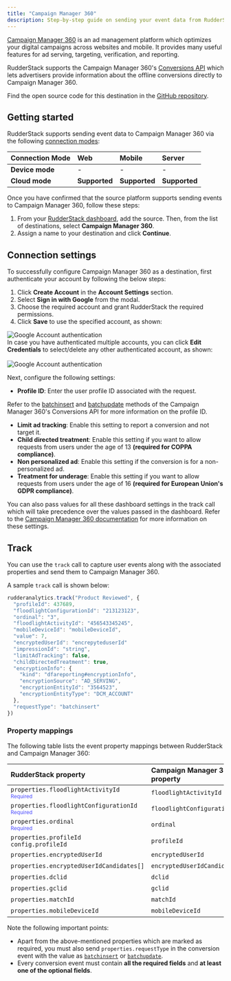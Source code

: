 ```yaml
---
title: "Campaign Manager 360"
description: Step-by-step guide on sending your event data from RudderStack to Campaign Manager 360.
---
```


[Campaign Manager 360](https://developers.google.com/doubleclick-advertisers/guides/conversions_overview) is an ad management platform which optimizes your digital campaigns across websites and mobile. It provides many useful features for ad serving, targeting, verification, and reporting.

RudderStack supports the Campaign Manager 360's [Conversions API](https://developers.google.com/doubleclick-advertisers/rest/v4/conversions) which lets advertisers provide information about the offline conversions directly to Campaign Manager 360.

<div class="infoBlock">
Find the open source code for this destination in the <a href="https://github.com/rudderlabs/rudder-transformer/tree/master/v0/destinations/campaign_manager">GitHub repository</a>.
</div>

## Getting started

RudderStack supports sending event data to Campaign Manager 360 via the following <a href="https://rudderstack.com/docs/rudderstack-cloud/rudderstack-connection-modes/">connection modes</a>:

| **Connection Mode** | **Web**       | **Mobile**    | **Server**    |
| :------------------ | :------------ | :------------ | :------------ |
| **Device mode**     | -             | -             | -             |
| **Cloud mode**      | **Supported**   | **Supported** | **Supported** |

Once you have confirmed that the source platform supports sending events to Campaign Manager 360, follow these steps:

1. From your [RudderStack dashboard](https://app.rudderstack.com/), add the source. Then, from the list of destinations, select **Campaign Manager 360**.
2. Assign a name to your destination and click **Continue**.

## Connection settings

To successfully configure Campaign Manager 360 as a destination, first authenticate your account by following the below steps:

1. Click **Create Account** in the **Account Settings** section.
2. Select **Sign in with Google** from the modal.
3. Choose the required account and grant RudderStack the required permissions.
4. Click **Save** to use the specified account, as shown:

<img src="../../assets/event-stream-destinations/account-connect-normal.png" alt="Google Account authentication" />

<div class="infoBlock">
In case you have authenticated multiple accounts, you can click <strong>Edit Credentials</strong> to select/delete any other authenticated account, as shown:
<br/><br/>

<img src="../../assets/event-stream-destinations/edit-account-creds.png" alt="Google Account authentication" />

</div>

Next, configure the following settings:

- **Profile ID**: Enter the user profile ID associated with the request.

<div class="infoBlock">
Refer to the <a href="https://developers.google.com/doubleclick-advertisers/rest/v4/conversions/batchinsert">batchinsert</a> and <a href="https://developers.google.com/doubleclick-advertisers/rest/v4/conversions/batchupdate">batchupdate</a> methods of the Campaign Manager 360's Conversions API for more information on the profile ID.
</div> 

- **Limit ad tracking**: Enable this setting to report a conversion and not target it.
- **Child directed treatment**: Enable this setting if you want to allow requests from users under the age of 13 **(required for COPPA compliance)**.
- **Non personalized ad**: Enable this setting if the conversion is for a non-personalized ad.
- **Treatment for underage**: Enable this setting if you want to allow requests from users under the age of 16 **(required for European Union's GDPR compliance)**.

<div class="infoBlock">
You can also pass values for all these dashboard settings in the <Link to="#track">track</Link> call which will take precedence over the values passed in the dashboard. Refer to the <a href="https://developers.google.com/doubleclick-advertisers/rest/v3.5/Conversion">Campaign Manager 360 documentation</a> for more information on these settings.
</div> 

## Track

You can use the <Link to="/event-spec/standard-events/track">`track`</Link> call to capture user events along with the associated properties and send them to Campaign Manager 360.

A sample `track` call is shown below:

```javascript
rudderanalytics.track("Product Reviewed", {
  "profileId": 437689,
  "floodlightConfigurationId": "213123123",
  "ordinal": "3",
  "floodlightActivityId": "456543345245",
  "mobileDeviceId": "mobileDeviceId",
  "value": 7,
  "encryptedUserId": "encrepyteduserId"
  "impressionId": "string",
  "limitAdTracking": false,
  "childDirectedTreatment": true,
  "encryptionInfo": {
    "kind": "dfareporting#encryptionInfo",
    "encryptionSource": "AD_SERVING",
    "encryptionEntityId": "3564523",
    "encryptionEntityType": "DCM_ACCOUNT"
  },
  "requestType": "batchinsert"
})
```

### Property mappings

The following table lists the event property mappings between RudderStack and Campaign Manager 360:

| RudderStack property          | Campaign Manager 360 property| Data type |
| :-------------------- | :---------------------- |:---------------------- |
| `properties.floodlightActivityId` <br/> <span style="color: #4D4DFF;font-size:12px;">Required</span>| `floodlightActivityId`           | String |
| `properties.floodlightConfigurationId` <br/> <span style="color: #4D4DFF;font-size:12px;">Required</span>   | `floodlightConfigurationId`            | String |
| `properties.ordinal`   <br/> <span style="color: #4D4DFF;font-size:12px;">Required</span>    | `ordinal`             | String |
| `properties.profileId` <br/> `config.profileId`  | `profileId`              | Number |
| `properties.encryptedUserId`    | `encryptedUserId`      | String |
| `properties.encryptedUserIdCandidates[]`    | `encryptedUserIdCandidates[]`      | Array |
|`properties.dclid`|`dclid`| String |
| `properties.gclid`     | `gclid`           | String |
| `properties.matchId`       | `matchId`             | String |
| `properties.mobileDeviceId`     | `mobileDeviceId`              |String|

<div class="warningBlock">
Note the following important points:
<ul>
  <li>Apart from the above-mentioned properties which are marked as required, you must also send <code class="inline-code">properties.requestType</code> in the conversion event with the value as <a href="https://developers.google.com/doubleclick-advertisers/rest/v4/conversions/batchinsert"><code class="inline-code">batchinsert</code></a> or <a href="https://developers.google.com/doubleclick-advertisers/rest/v4/conversions/batchupdate"><code class="inline-code">batchupdate</code></a>.</li>
  <li>Every conversion event must contain <strong>all the required fields</strong> and <strong>at least one of the optional fields</strong>.</li>
</ul>
</div>
